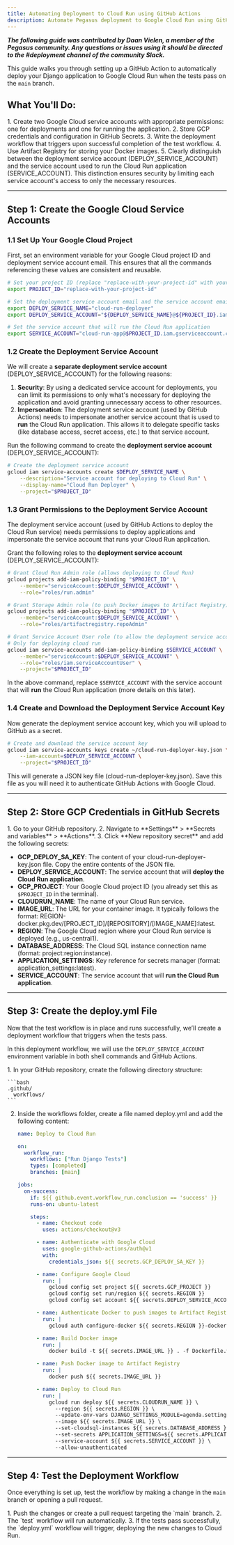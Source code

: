 ```yaml
---
title: Automating Deployment to Cloud Run using GitHub Actions
description: Automate Pegasus deployment to Google Cloud Run using GitHub Actions with service accounts, Artifact Registry, and CI/CD pipelines.
---
```



__*The following guide was contributed by Daan Vielen, a member of the Pegasus community.
Any questions or issues using it should be directed to the #deployment channel of the community Slack.*__

This guide walks you through setting up a GitHub Action to automatically deploy your Django application to Google Cloud Run when the tests pass on the `main` branch.

## What You'll Do:

<Steps>
1. Create two Google Cloud service accounts with appropriate permissions: one for deployments and one for running the application.
2. Store GCP credentials and configuration in GitHub Secrets.
3. Write the deployment workflow that triggers upon successful completion of the test workflow.
4. Use Artifact Registry for storing your Docker images.
5. Clearly distinguish between the deployment service account (DEPLOY_SERVICE_ACCOUNT) and the service account used to run the Cloud Run application (SERVICE_ACCOUNT). This distinction ensures security by limiting each service account's access to only the necessary resources.
</Steps>

---

## **Step 1: Create the Google Cloud Service Accounts**

### **1.1 Set Up Your Google Cloud Project**

First, set an environment variable for your Google Cloud project ID and deployment service account email. This ensures that all the commands referencing these values are consistent and reusable.

```bash
# Set your project ID (replace "replace-with-your-project-id" with your actual project ID)
export PROJECT_ID="replace-with-your-project-id"

# Set the deployment service account email and the service account email that will run the Cloud Run application
export DEPLOY_SERVICE_NAME="cloud-run-deployer"
export DEPLOY_SERVICE_ACCOUNT="${DEPLOY_SERVICE_NAME}@${PROJECT_ID}.iam.gserviceaccount.com"

# Set the service account that will run the Cloud Run application
export SERVICE_ACCOUNT="cloud-run-app@$PROJECT_ID.iam.gserviceaccount.com""cloud-run-deployer@$PROJECT_ID.iam.gserviceaccount.com"
```

### **1.2 Create the Deployment Service Account**

We will create a **separate deployment service account** (DEPLOY_SERVICE_ACCOUNT) for the following reasons:

1. **Security**: By using a dedicated service account for deployments, you can limit its permissions to only what's necessary for deploying the application and avoid granting unnecessary access to other resources.
2. **Impersonation**: The deployment service account (used by GitHub Actions) needs to impersonate another service account that is used to **run** the Cloud Run application. This allows it to delegate specific tasks (like database access, secret access, etc.) to that service account.

Run the following command to create the **deployment service account** (DEPLOY_SERVICE_ACCOUNT):

```bash
# Create the deployment service account
gcloud iam service-accounts create $DEPLOY_SERVICE_NAME \
    --description="Service account for deploying to Cloud Run" \
    --display-name="Cloud Run Deployer" \
    --project="$PROJECT_ID"
```

### **1.3 Grant Permissions to the Deployment Service Account**

The deployment service account (used by GitHub Actions to deploy the Cloud Run service) needs permissions to deploy applications and impersonate the service account that runs your Cloud Run application.

Grant the following roles to the **deployment service account** (DEPLOY_SERVICE_ACCOUNT):

```bash
# Grant Cloud Run Admin role (allows deploying to Cloud Run)
gcloud projects add-iam-policy-binding "$PROJECT_ID" \
    --member="serviceAccount:$DEPLOY_SERVICE_ACCOUNT" \
    --role="roles/run.admin"

# Grant Storage Admin role (to push Docker images to Artifact Registry)
gcloud projects add-iam-policy-binding "$PROJECT_ID" \
    --member="serviceAccount:$DEPLOY_SERVICE_ACCOUNT" \
    --role="roles/artifactregistry.repoAdmin"

# Grant Service Account User role (to allow the deployment service account to impersonate the service account that runs the Cloud Run application)
# Only for deploying cloud run
gcloud iam service-accounts add-iam-policy-binding $SERVICE_ACCOUNT \
    --member="serviceAccount:$DEPLOY_SERVICE_ACCOUNT" \
    --role="roles/iam.serviceAccountUser" \
    --project="$PROJECT_ID"

```

In the above command, replace `$SERVICE_ACCOUNT` with the service account that will **run** the Cloud Run application (more details on this later).

### **1.4 Create and Download the Deployment Service Account Key**

Now generate the deployment service account key, which you will upload to GitHub as a secret.

```bash
# Create and download the service account key
gcloud iam service-accounts keys create ~/cloud-run-deployer-key.json \
    --iam-account=$DEPLOY_SERVICE_ACCOUNT \
    --project="$PROJECT_ID"
```

This will generate a JSON key file (cloud-run-deployer-key.json). Save this file as you will need it to authenticate GitHub Actions with Google Cloud.

---

## **Step 2: Store GCP Credentials in GitHub Secrets**

<Steps>
1. Go to your GitHub repository.
2. Navigate to **Settings** > **Secrets and variables** > **Actions**.
3. Click **New repository secret** and add the following secrets:
</Steps>

- **GCP_DEPLOY_SA_KEY**: The content of your cloud-run-deployer-key.json file. Copy the entire contents of the JSON file.
- **DEPLOY_SERVICE_ACCOUNT**: The service account that will **deploy the Cloud Run application**.
- **GCP_PROJECT**: Your Google Cloud project ID (you already set this as `$PROJECT_ID` in the terminal).
- **CLOUDRUN_NAME**: The name of your Cloud Run service.
- **IMAGE_URL**: The URL for your container image. It typically follows the format: REGION-docker.pkg.dev/[PROJECT_ID]/[REPOSITORY]/[IMAGE_NAME]:latest.
- **REGION**: The Google Cloud region where your Cloud Run service is deployed (e.g., us-central1).
- **DATABASE_ADDRESS**: The Cloud SQL instance connection name (format: project:region:instance).
- **APPLICATION_SETTINGS**: Key reference for secrets manager (format: application_settings:latest).
- **SERVICE_ACCOUNT**: The service account that will **run the Cloud Run application**.

---

## **Step 3: Create the deploy.yml File**

Now that the test workflow is in place and runs successfully, we’ll create a deployment workflow that triggers when the tests pass.

In this deployment workflow, we will use the `DEPLOY_SERVICE_ACCOUNT` environment variable in both shell commands and GitHub Actions.

<Steps>
1. In your GitHub repository, create the following directory structure:

    ```bash
    .github/
      workflows/
    ```

2. Inside the workflows folder, create a file named deploy.yml and add the following content:

    ```yaml
    name: Deploy to Cloud Run
    
    on:
      workflow_run:
        workflows: ["Run Django Tests"]
        types: [completed]
        branches: [main]
    
    jobs:
      on-success:
        if: ${{ github.event.workflow_run.conclusion == 'success' }}
        runs-on: ubuntu-latest
    
        steps:
          - name: Checkout code
            uses: actions/checkout@v3
    
          - name: Authenticate with Google Cloud
            uses: google-github-actions/auth@v1
            with:
              credentials_json: ${{ secrets.GCP_DEPLOY_SA_KEY }}
    
          - name: Configure Google Cloud
            run: |
              gcloud config set project ${{ secrets.GCP_PROJECT }}
              gcloud config set run/region ${{ secrets.REGION }}
              gcloud config set account ${{ secrets.DEPLOY_SERVICE_ACCOUNT }}
    
          - name: Authenticate Docker to push images to Artifact Registry
            run: |
              gcloud auth configure-docker ${{ secrets.REGION }}-docker.pkg.dev --quiet
    
          - name: Build Docker image
            run: |
              docker build -t ${{ secrets.IMAGE_URL }} . -f Dockerfile.web --platform linux/amd64
    
          - name: Push Docker image to Artifact Registry
            run: |
              docker push ${{ secrets.IMAGE_URL }}
    
          - name: Deploy to Cloud Run
            run: |
              gcloud run deploy ${{ secrets.CLOUDRUN_NAME }} \
                --region ${{ secrets.REGION }} \
                --update-env-vars DJANGO_SETTINGS_MODULE=agenda.settings_production \
                --image ${{ secrets.IMAGE_URL }} \
                --set-cloudsql-instances ${{ secrets.DATABASE_ADDRESS }} \
                --set-secrets APPLICATION_SETTINGS=${{ secrets.APPLICATION_SETTINGS }} \
                --service-account ${{ secrets.SERVICE_ACCOUNT }} \
                --allow-unauthenticated
    ```
</Steps>

---

## **Step 4: Test the Deployment Workflow**

Once everything is set up, test the workflow by making a change in the `main` branch or opening a pull request.

<Steps>
1. Push the changes or create a pull request targeting the `main` branch.
2. The `test` workflow will run automatically.
3. If the tests pass successfully, the `deploy.yml` workflow will trigger, deploying the new changes to Cloud Run.
</Steps>
